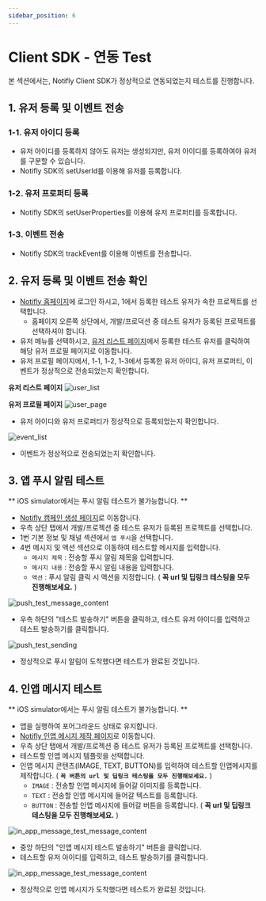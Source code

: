 ```yaml
---
sidebar_position: 6
---
```


# Client SDK - 연동 Test

본 섹션에서는, Notifly Client SDK가 정상적으로 연동되었는지 테스트를 진행합니다.

## 1. 유저 등록 및 이벤트 전송

### 1-1. 유저 아이디 등록
- 유저 아이디를 등록하지 않아도 유저는 생성되지만, 유저 아이디를 등록하여야 유저를 구분할 수 있습니다.
- Notifly SDK의 setUserId를 이용해 유저를 등록합니다.

### 1-2. 유저 프로퍼티 등록 
- Notifly SDK의 setUserProperties를 이용해 유저 프로퍼티를 등록합니다.

### 1-3. 이벤트 전송 
- Notifly SDK의 trackEvent를 이용해 이벤트를 전송합니다.

## 2. 유저 등록 및 이벤트 전송 확인
- [Notifly 홈페이지](https://notifly.tech/ko/console)에 로그인 하시고, 1에서 등록한 테스트 유저가 속한 프로젝트를 선택합니다. 
    - 홈페이지 오른쪽 상단에서, 개발/프로덕션 중 테스트 유저가 등록된 프로젝트를 선택하셔야 합니다.
-  유저 메뉴를 선택하시고, [유저 리스트 페이지](https://notifly.tech/ko/console/users)에서 등록한 테스트 유저를 클릭하여 해당  유저 프로필 페이지로 이동합니다.
-  유저 프로필 페이지에서, 1-1, 1-2, 1-3에서 등록한 유저 아이디, 유저 프로퍼티, 이벤트가 정상적으로 전송되었는지 확인합니다.
    
**유저 리스트 페이지**
![user_list](./image/user_list.png)

**유저 프로필 페이지**
![user_page](./image/user_page.png)

- 유저 아이디와 유저 프로퍼티가 정상적으로 등록되었는지 확인합니다.

![event_list](./image/user_event_list.png)

- 이벤트가 정상적으로 전송되었는지 확인합니다.

## 3. 앱 푸시 알림 테스트

** iOS simulator에서는 푸시 알림 테스트가 불가능합니다. **

- [Notifly 캠페인 생성 페이지](https://www.notifly.tech/console/campaign/create)로 이동합니다.
- 우측 상단 탭에서 개발/프로젝션 중 테스트 유저가 등록된 프로젝트를 선택합니다.
- 1번 기본 정보 및 채널 섹션에서 `앱 푸시`을 선택합니다.
- 4번 메시지 및 액션 섹션으로 이동하여 테스트할 메시지를 입력합니다.
    - `메시지 제목` : 전송할 푸시 알림 제목을 입력합니다.
    - `메시지 내용` : 전송할 푸시 알림 내용을 입력합니다.
    - `액션` : 푸시 알림 클릭 시 액션을 지정합니다. ( **꼭 url 및 딥링크 테스팅을 모두 진행해보세요.** )

![push_test_message_content](./image/push_test_content.png)
- 우측 하단의 "테스트 발송하기" 버튼을 클릭하고, 테스트 유저 아이디를 입력하고 테스트 발송하기를 클릭합니다.

![push_test_sending](./image/push_test_result.png)

- 정상적으로 푸시 알림이 도착했다면 테스트가 완료된 것입니다.

## 4. 인앱 메시지 테스트

** iOS simulator에서는 푸시 알림 테스트가 불가능합니다. **

- 앱을 실행하여 포어그라운드 상태로 유지합니다.
- [Notifly 인앱 메시지 제작 페이지](https://www.notifly.tech/console/in-app-message)로 이동합니다.
- 우측 상단 탭에서 개발/프로젝션 중 테스트 유저가 등록된 프로젝트를 선택합니다.
- 테스트할 인앱 메시지 템플릿을 선택합니다.
- 인앱 메시지 콘텐츠(IMAGE, TEXT, BUTTON)를 입력하여 테스트할 인앱메시지를 제작합니다. ( **`꼭 버튼의 url 및 딥링크 테스팅을 모두 진행해보세요.`** )
    - `IMAGE` : 전송할 인앱 메시지에 들어갈 이미지를 등록합니다.
    - `TEXT` : 전송할 인앱 메시지에 들어갈 텍스트를 등록합니다.
    - `BUTTON` : 전송할 인앱 메시지에 들어갈 버튼을 등록합니다. ( **꼭 url 및 딥링크 테스팅을 모두 진행해보세요.** )

![in_app_message_test_message_content](./image/in_app_message_test_content.png)

- 중앙 하단의 "인앱 메시지 테스트 발송하기" 버튼을 클릭합니다.
- 테스트할 유저 아이디를 입력하고, 테스트 발송하기를 클릭합니다.

![in_app_message_test_message_content](./image/in_app_message_test_result.png)

- 정상적으로 인앱 메시지가 도착했다면 테스트가 완료된 것입니다.
